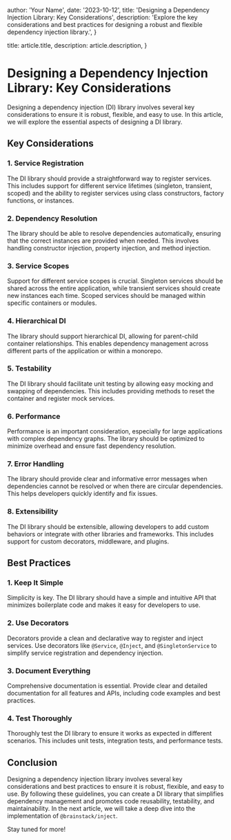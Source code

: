 
  author: 'Your Name',
  date: '2023-10-12',
  title: 'Designing a Dependency Injection Library: Key Considerations',
  description: 'Explore the key considerations and best practices for designing a robust and flexible dependency injection library.',
}

  title: article.title,
  description: article.description,
}


# Designing a Dependency Injection Library: Key Considerations

Designing a dependency injection (DI) library involves several key considerations to ensure it is robust, flexible, and easy to use. In this article, we will explore the essential aspects of designing a DI library.

## Key Considerations

### 1. Service Registration

The DI library should provide a straightforward way to register services. This includes support for different service lifetimes (singleton, transient, scoped) and the ability to register services using class constructors, factory functions, or instances.

### 2. Dependency Resolution

The library should be able to resolve dependencies automatically, ensuring that the correct instances are provided when needed. This involves handling constructor injection, property injection, and method injection.

### 3. Service Scopes

Support for different service scopes is crucial. Singleton services should be shared across the entire application, while transient services should create new instances each time. Scoped services should be managed within specific containers or modules.

### 4. Hierarchical DI

The library should support hierarchical DI, allowing for parent-child container relationships. This enables dependency management across different parts of the application or within a monorepo.

### 5. Testability

The DI library should facilitate unit testing by allowing easy mocking and swapping of dependencies. This includes providing methods to reset the container and register mock services.

### 6. Performance

Performance is an important consideration, especially for large applications with complex dependency graphs. The library should be optimized to minimize overhead and ensure fast dependency resolution.

### 7. Error Handling

The library should provide clear and informative error messages when dependencies cannot be resolved or when there are circular dependencies. This helps developers quickly identify and fix issues.

### 8. Extensibility

The DI library should be extensible, allowing developers to add custom behaviors or integrate with other libraries and frameworks. This includes support for custom decorators, middleware, and plugins.

## Best Practices

### 1. Keep It Simple

Simplicity is key. The DI library should have a simple and intuitive API that minimizes boilerplate code and makes it easy for developers to use.

### 2. Use Decorators

Decorators provide a clean and declarative way to register and inject services. Use decorators like `@Service`, `@Inject`, and `@SingletonService` to simplify service registration and dependency injection.

### 3. Document Everything

Comprehensive documentation is essential. Provide clear and detailed documentation for all features and APIs, including code examples and best practices.

### 4. Test Thoroughly

Thoroughly test the DI library to ensure it works as expected in different scenarios. This includes unit tests, integration tests, and performance tests.

## Conclusion

Designing a dependency injection library involves several key considerations and best practices to ensure it is robust, flexible, and easy to use. By following these guidelines, you can create a DI library that simplifies dependency management and promotes code reusability, testability, and maintainability. In the next article, we will take a deep dive into the implementation of `@brainstack/inject`.

Stay tuned for more!
